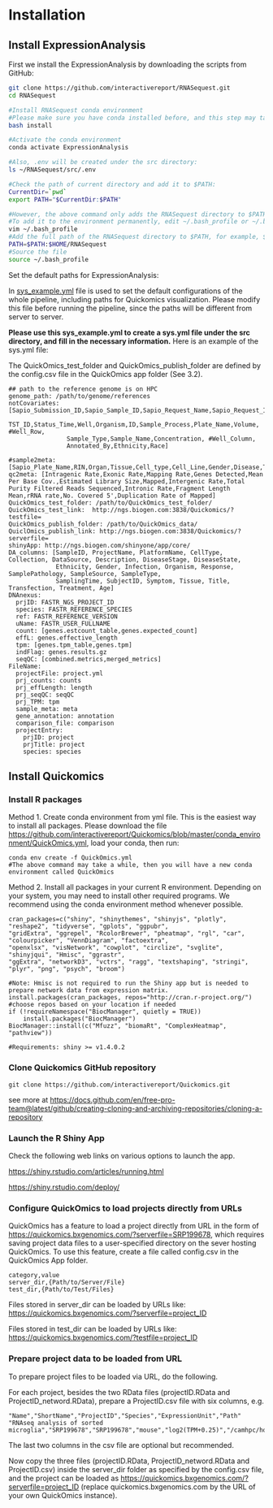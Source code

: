 # Installation

## Install ExpressionAnalysis

First we install the ExpressionAnalysis by downloading the scripts from GitHub:

```bash
git clone https://github.com/interactivereport/RNASequest.git
cd RNASequest

#Install RNASequest conda environment
#Please make sure you have conda installed before, and this step may take a while
bash install

#Activate the conda environment
conda activate ExpressionAnalysis

#Also, .env will be created under the src directory:
ls ~/RNASequest/src/.env

#Check the path of current directory and add it to $PATH:
CurrentDir=`pwd`
export PATH="$CurrentDir:$PATH"

#However, the above command only adds the RNASequest directory to $PATH temporarily
#To add it to the environment permanently, edit ~/.bash_profile or ~/.bashrc:
vim ~/.bash_profile
#Add the full path of the RNASequest directory to $PATH, for example, $HOME/RNASequest
PATH=$PATH:$HOME/RNASequest
#Source the file
source ~/.bash_profile
```

Set the default paths for ExpressionAnalysis:

In [sys_example.yml](https://github.com/interactivereport/RNASequest/blob/main/src/sys_example.yml){target="_blank"} file is used to set the default configurations of the whole pipeline, including paths for Quickomics visualization. Please modify this file before running the pipeline, since the paths will be different from server to server. 

**Please use this sys_example.yml to create a sys.yml file under the src directory, and fill in the necessary information.** Here is an example of the sys.yml file:

The QuickOmics_test_folder and QuickOmics_publish_folder are defined by the config.csv file in the QuickOmics app folder (See 3.2).

```
## path to the reference genome is on HPC
genome_path: /path/to/genome/references
notCovariates: [Sapio_Submission_ID,Sapio_Sample_ID,Sapio_Request_Name,Sapio_Request_ID,Sapio_URL,Sapio_Plate_ID,Sapio_Profile,
                TST_ID,Status_Time,Well,Organism,ID,Sample_Process,Plate_Name,Volume, #Well_Row,
                Sample_Type,Sample_Name,Concentration, #Well_Column,
                Annotated_By,Ethnicity,Race]

#sample2meta: [Sapio_Plate_Name,RIN,Organ,Tissue,Cell_type,Cell_Line,Gender,Disease,Treatment,Timepoint,Genotype,Age]
qc2meta: [Intragenic Rate,Exonic Rate,Mapping Rate,Genes Detected,Mean Per Base Cov.,Estimated Library Size,Mapped,Intergenic Rate,Total Purity Filtered Reads Sequenced,Intronic Rate,Fragment Length Mean,rRNA rate,No. Covered 5',Duplication Rate of Mapped]
QuickOmics_test_folder: /path/to/QuickOmics_test_folder/
QuickOmics_test_link:  http://ngs.biogen.com:3838/Quickomics/?testfile=
QuickOmics_publish_folder: /path/to/QuickOmics_data/
QuiclOmics_publish_link: http://ngs.biogen.com:3838/Quickomics/?serverfile=
shinyApp: http://ngs.biogen.com/shinyone/app/core/
DA_columns: [SampleID, ProjectName, PlatformName, CellType, Collection, DataSource, Description, DiseaseStage, DiseaseState,
             Ethnicity, Gender, Infection, Organism, Response, SamplePathology, SampleSource, SampleType, 
             SamplingTime, SubjectID, Symptom, Tissue, Title, Transfection, Treatment, Age]
DNAnexus:
  prjID: FASTR_NGS_PROJECT_ID
  species: FASTR_REFERENCE_SPECIES
  ref: FASTR_REFERENCE_VERSION
  uName: FASTR_USER_FULLNAME
  count: [genes.estcount_table,genes.expected_count]
  effL: genes.effective_length
  tpm: [genes.tpm_table,genes.tpm]
  indFlag: genes.results.gz
  seqQC: [combined.metrics,merged_metrics]
FileName:
  projectFile: project.yml
  prj_counts: counts
  prj_effLength: length
  prj_seqQC: seqQC
  prj_TPM: tpm
  sample_meta: meta
  gene_annotation: annotation
  comparison_file: comparison
  projectEntry:
    prjID: project
    prjTitle: project
    species: species
```

## Install Quickomics

### Install R packages

Method 1. Create conda environment from yml file. This is the easiest way to install all packages. Please download the file [https://github.com/interactivereport/Quickomics/blob/master/conda_environment/QuickOmics.yml](https://github.com/interactivereport/Quickomics/blob/master/conda_environment/QuickOmics.yml){target="_blank"}, load your conda, then run:

```
conda env create -f QuickOmics.yml
#The above command may take a while, then you will have a new conda environment called QuickOmics
```

Method 2. Install all packages in your current R environment. Depending on your system, you may need to install other required programs. We recommend using the conda environment method whenever possible.

```
cran_packages=c("shiny", "shinythemes", "shinyjs", "plotly", "reshape2", "tidyverse", "gplots", "ggpubr",
"gridExtra", "ggrepel", "RcolorBrewer", "pheatmap", "rgl", "car", "colourpicker", "VennDiagram", "factoextra",
"openxlsx", "visNetwork", "cowplot", "circlize", "svglite", "shinyjqui", "Hmisc", "ggrastr",
"ggExtra", "networkD3", "vctrs", "ragg", "textshaping", "stringi", "plyr", "png", "psych", "broom")

#Note: Hmisc is not required to run the Shiny app but is needed to prepare network data from expression matrix.
install.packages(cran_packages, repos="http://cran.r-project.org/")  #choose repos based on your location if needed
if (!requireNamespace("BiocManager", quietly = TRUE))
    install.packages("BiocManager")
BiocManager::install(c("Mfuzz", "biomaRt", "ComplexHeatmap", "pathview"))

#Requirements: shiny >= v1.4.0.2 
```

### Clone Quickomics GitHub repository

```
git clone https://github.com/interactivereport/Quickomics.git
```

see more at [https://docs.github.com/en/free-pro-team@latest/github/creating-cloning-and-archiving-repositories/cloning-a-repository](https://docs.github.com/en/free-pro-team@latest/github/creating-cloning-and-archiving-repositories/cloning-a-repository){target="_blank"}

### Launch the R Shiny App

Check the following web links on various options to launch the app.

[https://shiny.rstudio.com/articles/running.html](https://shiny.rstudio.com/articles/running.html){target="_blank"}

[https://shiny.rstudio.com/deploy/](https://shiny.rstudio.com/deploy/){target="_blank"}

### Configure QuickOmics to load projects directly from URLs

QuickOmics has a feature to load a project directly from URL in the form of [https://quickomics.bxgenomics.com/?serverfile=SRP199678](https://quickomics.bxgenomics.com/?serverfile=SRP199678){target="_blank"}, which requires saving project data files to a user-specified directory on the sever hosting QuickOmics. To use this feature, create a file called config.csv in the QuickOmics App folder.

```
category,value
server_dir,{Path/to/Server/File}
test_dir,{Path/to/Test/Files}
```

Files stored in server_dir can be loaded by URLs like: [https://quickomics.bxgenomics.com/?serverfile=project_ID](https://quickomics.bxgenomics.com/?serverfile=project_ID){target="_blank"}

Files stored in test_dir can be loaded by URLs like: [https://quickomics.bxgenomics.com/?testfile=project_ID](https://quickomics.bxgenomics.com/?testfile=project_ID){target="_blank"}

### Prepare project data to be loaded from URL

To prepare project files to be loaded via URL, do the following.

For each project, besides the two RData files (projectID.RData and ProjectID_netword.RData), prepare a ProjectID.csv file with six columns, e.g.

```
"Name","ShortName","ProjectID","Species","ExpressionUnit","Path"
"RNAseq analysis of sorted microglia","SRP199678","SRP199678","mouse","log2(TPM+0.25)","/camhpc/home/ysun4/RNASequest/example/SRP199678/EA20220329_0"
```

The last two columns in the csv file are optional but recommended. 

Now copy the three files (projectID.RData, ProjectID_netword.RData and ProjectID.csv) inside the server_dir folder as specified by the config.csv file, and the project can be loaded as [https://quickomics.bxgenomics.com/?serverfile=project_ID](https://quickomics.bxgenomics.com/?serverfile=project_ID){target="_blank"} (replace quickomics.bxgenomics.com by the URL of your own QuickOmics instance).
